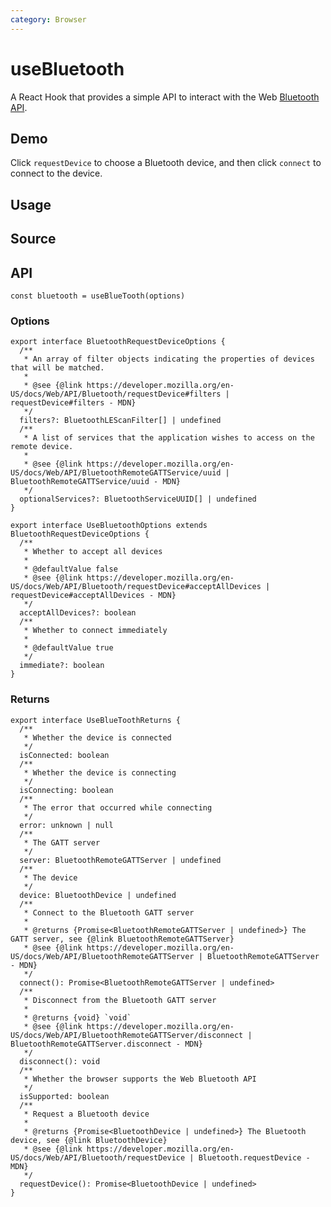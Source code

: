 ```yaml
---
category: Browser
---
```


# useBluetooth


<HooksType category="Browser" isSupported />

A React Hook that provides a simple API to interact with the Web [Bluetooth API](https://developer.mozilla.org/en-US/docs/Web/API/Web_Bluetooth_API).

## Demo

Click `requestDevice` to choose a Bluetooth device, and then click `connect` to connect to the device.


<App />

## Usage



## Source


<Source />

## API

```tsx
const bluetooth = useBlueTooth(options)
```

### Options

```tsx
export interface BluetoothRequestDeviceOptions {
  /**
   * An array of filter objects indicating the properties of devices that will be matched.
   *
   * @see {@link https://developer.mozilla.org/en-US/docs/Web/API/Bluetooth/requestDevice#filters | requestDevice#filters - MDN}
   */
  filters?: BluetoothLEScanFilter[] | undefined
  /**
   * A list of services that the application wishes to access on the remote device.
   *
   * @see {@link https://developer.mozilla.org/en-US/docs/Web/API/BluetoothRemoteGATTService/uuid | BluetoothRemoteGATTService/uuid - MDN}
   */
  optionalServices?: BluetoothServiceUUID[] | undefined
}

export interface UseBluetoothOptions extends BluetoothRequestDeviceOptions {
  /**
   * Whether to accept all devices
   *
   * @defaultValue false
   * @see {@link https://developer.mozilla.org/en-US/docs/Web/API/Bluetooth/requestDevice#acceptAllDevices | requestDevice#acceptAllDevices - MDN}
   */
  acceptAllDevices?: boolean
  /**
   * Whether to connect immediately
   *
   * @defaultValue true
   */
  immediate?: boolean
}
```

### Returns

```tsx
export interface UseBlueToothReturns {
  /**
   * Whether the device is connected
   */
  isConnected: boolean
  /**
   * Whether the device is connecting
   */
  isConnecting: boolean
  /**
   * The error that occurred while connecting
   */
  error: unknown | null
  /**
   * The GATT server
   */
  server: BluetoothRemoteGATTServer | undefined
  /**
   * The device
   */
  device: BluetoothDevice | undefined
  /**
   * Connect to the Bluetooth GATT server
   *
   * @returns {Promise<BluetoothRemoteGATTServer | undefined>} The GATT server, see {@link BluetoothRemoteGATTServer}
   * @see {@link https://developer.mozilla.org/en-US/docs/Web/API/BluetoothRemoteGATTServer | BluetoothRemoteGATTServer - MDN}
   */
  connect(): Promise<BluetoothRemoteGATTServer | undefined>
  /**
   * Disconnect from the Bluetooth GATT server
   *
   * @returns {void} `void`
   * @see {@link https://developer.mozilla.org/en-US/docs/Web/API/BluetoothRemoteGATTServer/disconnect | BluetoothRemoteGATTServer.disconnect - MDN}
   */
  disconnect(): void
  /**
   * Whether the browser supports the Web Bluetooth API
   */
  isSupported: boolean
  /**
   * Request a Bluetooth device
   *
   * @returns {Promise<BluetoothDevice | undefined>} The Bluetooth device, see {@link BluetoothDevice}
   * @see {@link https://developer.mozilla.org/en-US/docs/Web/API/Bluetooth/requestDevice | Bluetooth.requestDevice - MDN}
   */
  requestDevice(): Promise<BluetoothDevice | undefined>
}
```
